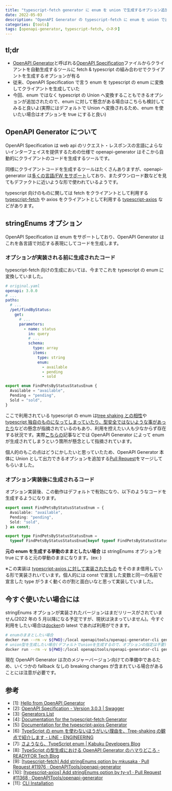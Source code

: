 ```yaml
---
title: "typescript-fetch generator に enum を union で生成するオプション追加した"
date: 2022-05-03
description: "OpenAPI Generator の typescript-fetch に enum を union で出力するオプションを追加したので、その紹介です。"
categories: [tools]
tags: [openapi-generator, typescript-fetch, 小ネタ]
---
```


## tl;dr

- [OpenAPI Generator](https://openapi-generator.tech/)と呼ばれる[OpenAPI Specification](https://swagger.io/specification/)ファイルからクライアントを自動生成するツールに fetch & typescript の組み合わせでクライアントを生成するオプションが有る
- 従来、OpenAPI Specification で言う enum を typescript の enum に変換してクライアントを生成していた
- 今回、enum ではなく typescript の Union へ変換することもできるオプションが追加されたので、enum に対して懸念がある場合はこちらも検討してみると良いよ(実際にはデフォルトで Union へ変換されるため、enum を使いたい場合はオプションを true にすると良い)

## OpenAPI Generator について

OpenAPI Specification は web api のリクエスト・レスポンスの言語によらないインターフェイスを提供するための仕様で openapi-generator はそこから自動的にクライアントのコードを生成するツールです。

同様にクライアントコードを生成するツールはたくさんありますが、openapi-generator は[多くの言語/FW をサポート](https://openapi-generator.tech/docs/generators/)しており、またダウンロード数などを見てもデファクトに近いような形で使われているようです。

typescript 向けのものに関しては fetch をクライアントとして利用する [typescript-fetch](https://openapi-generator.tech/docs/generators/typescript-fetch/) や axios をクライアントとして利用する [typescript-axios](https://openapi-generator.tech/docs/generators/typescript-axios/) などがあります。

## stringEnums オプション

OpenAPI Specification は enum をサポートしており、OpenAPI Generator はこれを各言語で対応する表現にしてコードを生成します。

### オプションが実装される前に生成されたコード

typescript-fetch 向けの生成においては、今までこれを typescript の enum に変換していました。

```yaml
# original.yaml
openapi: 3.0.0
# ...
paths:
  # ...
  /pet/findByStatus:
    get:
      # ...
      parameters:
        - name: status
          in: query
          # ...
          schema:
            type: array
            items:
              type: string
              enum:
                - available
                - pending
                - sold
```

```ts
export enum FindPetsByStatusStatusEnum {
  Available = "available",
  Pending = "pending",
  Sold = "sold",
}
```

ここで利用されている typescript の enum は[tree shaking との相性](https://engineering.linecorp.com/ja/blog/typescript-enum-tree-shaking/)や[typescript 独自のものになってしまっていたり、型安全ではないような事があったり](https://engineering.linecorp.com/ja/blog/typescript-enum-tree-shaking/)などの懸念が指摘されているのもあり、利用を控えたい人も少なからず存在する状況です。実際[こちらの](https://tech.readyfor.jp/entry/2021/04/15/170227)記事などでは OpenAPI Generator によって enum が生成されてしまうという箇所が懸念として指摘されています。

個人的のもこの点はどうにかしたいと思っていたため、OpenAPI Generator 本体に Union として出力できるオプションを追加する[Pull Request](https://github.com/OpenAPITools/openapi-generator/pull/11976)をマージしてもらいました。

### オプション実装後に生成されるコード

オプション実装後、この動作はデフォルトで有効になり、以下のようなコードを生成するようになります。

```ts
export const FindPetsByStatusStatusEnum = {
  Available: "available",
  Pending: "pending",
  Sold: "sold",
} as const;

export type FindPetsByStatusStatusEnum =
  typeof FindPetsByStatusStatusEnum[keyof typeof FindPetsByStatusStatusEnum];
```

**元の enum を生成する挙動のままとしたい場合** は stringEnums オプションを true にすると元の挙動のままになります。(ex: )

※この実装は [typescript-axios に対して実装されたもの](https://github.com/OpenAPITools/openapi-generator/pull/11368) をそのまま借用している形で実装されいています。個人的には const で宣言した変数と同一の名前で宣言した type がうまく動くのが割と面白いなと思って実装していました。

## 今すぐ使いたい場合には

stringEnums オプションが実装されたバージョンはまだリリースがされていません(2022 年の 5 月以降になる予定ですが、現状は決まっていません)。今すぐ利用をしたい場合は[docker](https://openapi-generator.tech/docs/installation/#docker)の latest であれば利用ができます。

```bash
# enumのままとしたい場合
docker run --rm -v ${PWD}:/local openapitools/openapi-generator-cli generate -i /local/spec.yaml -g typescript-fetch -o local/generated/ -p stringEnums=true
# union型を生成したい場合(デフォルトでunionを生成するので、オプションの指定は不要)
docker run --rm -v ${PWD}:/local openapitools/openapi-generator-cli generate -i /local/spec.yaml -g typescript-fetch -o local/generated/
```

現在 OpenAPI Generator は次のメジャーバージョン向けての準備中であるため、いくつかの fallback なしの breaking changes が含まれている場合があることには注意が必要です。

## 参考

- [1]: [Hello from OpenAPI Generator](https://openapi-generator.tech/)
- [2]: [OpenAPI Specification - Version 3.0.3 | Swagger](https://swagger.io/specification/)
- [3]: [Generators List](https://openapi-generator.tech/docs/generators/)
- [4]: [Documentation for the typescript-fetch Generator](https://openapi-generator.tech/docs/generators/typescript-fetch/)
- [5]: [Documentation for the typescript-axios Generator](https://openapi-generator.tech/docs/generators/typescript-axios/)
- [6]: [TypeScript の enum を使わないほうがいい理由を、Tree-shaking の観点で紹介します - LINE - ENGINEERING](https://engineering.linecorp.com/ja/blog/typescript-enum-tree-shaking/)
- [7]: [さようなら、TypeScript enum | Kabuku Developers Blog](https://www.kabuku.co.jp/developers/good-bye-typescript-enum)
- [8]: [TypeScript の型生成における OpenAPI Generator のハマりどころ - READYFOR Tech Blog](https://tech.readyfor.jp/entry/2021/04/15/170227)
- [9]: [[typescript-fetch] Add stringEnums option by mkusaka · Pull Request #11976 · OpenAPITools/openapi-generator](https://github.com/OpenAPITools/openapi-generator/pull/11976)
- [10]: [[typescript-axios] Add stringEnums option by ty-v1 · Pull Request #11368 · OpenAPITools/openapi-generator](https://github.com/OpenAPITools/openapi-generator/pull/11368)
- [11]: [CLI Installation](https://openapi-generator.tech/docs/installation/#docker)
